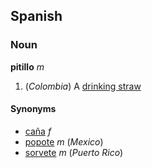 ==Spanish==
===Noun===
'''pitillo''' ''m''

# (''Colombia'') A [[drinking straw]]

====Synonyms====
*[[caña]] ''f''
*[[popote]] ''m'' (''Mexico'')
*[[sorvete]] ''m'' (''Puerto Rico'')